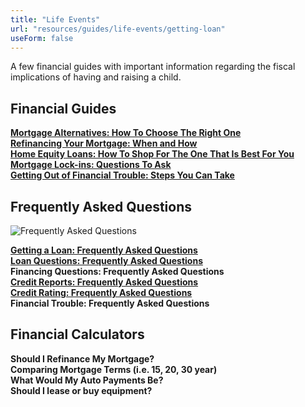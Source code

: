 ```yaml
---
title: "Life Events"
url: "resources/guides/life-events/getting-loan"
useForm: false
---
```


  
A few financial guides with important information regarding the fiscal implications of having and raising a child.  
  

Financial Guides
----------------

[**Mortgage Alternatives: How To Choose The Right One**](mortgage-alternatives-fg)  
[**Refinancing Your Mortgage: When and How**](refinancing-mortgage-fg)  
[**Home Equity Loans: How To Shop For The One That Is Best For You**](home-equity-loans-fg)  
[**Mortgage Lock-ins: Questions To Ask**](mortgage-alternatives-fg)  
[**Getting Out of Financial Trouble: Steps You Can Take**](financial-troubles-fg)  

Frequently Asked Questions
--------------------------

![Frequently Asked Questions](../../../../../../../assets/images/icon-faq.png)

[**Getting a Loan: Frequently Asked Questions**](getting-loan-faq)  
[**Loan Questions: Frequently Asked Questions**](loan-questions-faq)  
**Financing Questions: Frequently Asked Questions**  
[**Credit Reports: Frequently Asked Questions**](credit-reports-faq)  
[**Credit Rating: Frequently Asked Questions**](credit-rating-faq)  
**Financial Trouble: Frequently Asked Questions**  

Financial Calculators
---------------------

**Should I Refinance My Mortgage?**  
**Comparing Mortgage Terms (i.e. 15, 20, 30 year)**  
**What Would My Auto Payments Be?**  
**Should I lease or buy equipment?**
